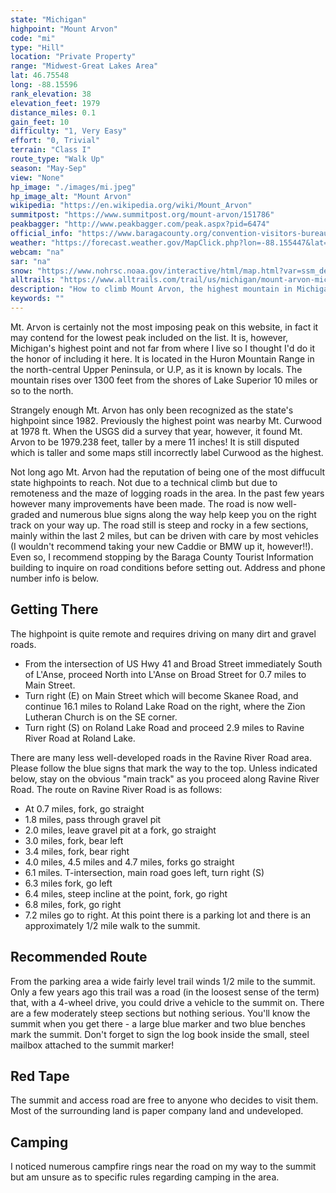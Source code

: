 ```yaml
---
state: "Michigan"
highpoint: "Mount Arvon"
code: "mi"
type: "Hill"
location: "Private Property"
range: "Midwest-Great Lakes Area"
lat: 46.75548
long: -88.15596
rank_elevation: 38
elevation_feet: 1979
distance_miles: 0.1
gain_feet: 10
difficulty: "1, Very Easy"
effort: "0, Trivial"
terrain: "Class I"
route_type: "Walk Up"
season: "May-Sep"
view: "None"
hp_image: "./images/mi.jpeg"
hp_image_alt: "Mount Arvon"
wikipedia: "https://en.wikipedia.org/wiki/Mount_Arvon"
summitpost: "https://www.summitpost.org/mount-arvon/151786"
peakbagger: "http://www.peakbagger.com/peak.aspx?pid=6474"
official_info: "https://www.baragacounty.org/convention-visitors-bureau/things-to-do/mt-arvon/"
weather: "https://forecast.weather.gov/MapClick.php?lon=-88.155447&lat=46.755822"
webcam: "na"
sar: "na"
snow: "https://www.nohrsc.noaa.gov/interactive/html/map.html?var=ssm_depth&min_x=-88.2239598120336&min_y=46.6558212280273&max_x=-88.0869380151148&max_y=46.8558212280273&bgvar=dem&shdvar=shading&title=0&width=800&height=450&font=0&lbl=m&palette=0&h_o=0&metric=0&lp=0&no_header=0&snap=1&o7=1&o9=1&o11=1&o13=1"
alltrails: "https://www.alltrails.com/trail/us/michigan/mount-arvon-michigan-highpoint"
description: "How to climb Mount Arvon, the highest mountain in Michigan."
keywords: ""
---
```


Mt. Arvon is certainly not the most imposing peak on this website, in fact it may contend for the lowest peak included on the list. It is, however, Michigan's highest point and not far from where I live so I thought I'd do it the honor of including it here. It is located in the Huron Mountain Range in the north-central Upper Peninsula, or U.P, as it is known by locals. The mountain rises over 1300 feet from the shores of Lake Superior 10 miles or so to the north.

Strangely enough Mt. Arvon has only been recognized as the state's highpoint since 1982. Previously the highest point was nearby Mt. Curwood at 1978 ft. When the USGS did a survey that year, however, it found Mt. Arvon to be 1979.238 feet, taller by a mere 11 inches! It is still disputed which is taller and some maps still incorrectly label Curwood as the highest.

Not long ago Mt. Arvon had the reputation of being one of the most diffucult state highpoints to reach. Not due to a technical climb but due to remoteness and the maze of logging roads in the area. In the past few years however many improvements have been made. The road is now well-graded and numerous blue signs along the way help keep you on the right track on your way up. The road still is steep and rocky in a few sections, mainly within the last 2 miles, but can be driven with care by most vehicles (I wouldn't recommend taking your new Caddie or BMW up it, however!!). Even so, I recommend stopping by the Baraga County Tourist Information building to inquire on road conditions before setting out. Address and phone number info is below.

## Getting There
The highpoint is quite remote and requires driving on many dirt and gravel roads.
- From the intersection of US Hwy 41 and Broad Street immediately South of L'Anse, proceed North into L'Anse on Broad Street for 0.7 miles to Main Street.
- Turn right (E) on Main Street which will become Skanee Road, and continue 16.1 miles to Roland Lake Road on the right, where the Zion Lutheran Church is on the SE corner.
- Turn right (S) on Roland Lake Road and proceed 2.9 miles to Ravine River Road at Roland Lake.

There are many less well-developed roads in the Ravine River Road area. Please follow the blue signs that mark the way to the top. Unless indicated below, stay on the obvious "main track" as you proceed along Ravine River Road. The route on Ravine River Road is as follows:
- At 0.7 miles, fork, go straight
- 1.8 miles, pass through gravel pit
- 2.0 miles, leave gravel pit at a fork, go straight
- 3.0 miles, fork, bear left
- 3.4 miles, fork, bear right
- 4.0 miles, 4.5 miles and 4.7 miles, forks go straight
- 6.1 miles. T-intersection, main road goes left, turn right (S)
- 6.3 miles fork, go left
- 6.4 miles, steep incline at the point, fork, go right
- 6.8 miles, fork, go right
- 7.2 miles go to right. At this point there is a parking lot and there is an approximately 1/2 mile walk to the summit.

## Recommended Route
From the parking area a wide fairly level trail winds 1/2 mile to the summit. Only a few years ago this trail was a road (in the loosest sense of the term) that, with a 4-wheel drive, you could drive a vehicle to the summit on. There are a few moderately steep sections but nothing serious. You'll know the summit when you get there - a large blue marker and two blue benches mark the summit. Don't forget to sign the log book inside the small, steel mailbox attached to the summit marker!

## Red Tape
The summit and access road are free to anyone who decides to visit them. Most of the surrounding land is paper company land and undeveloped.

## Camping
I noticed numerous campfire rings near the road on my way to the summit but am unsure as to specific rules regarding camping in the area.
